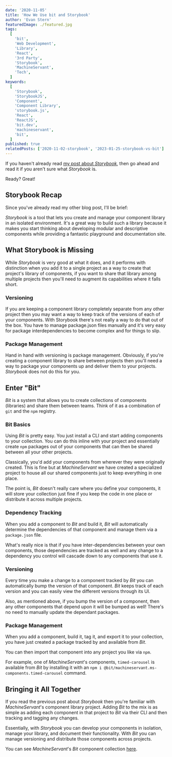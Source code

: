 ```yaml
---
date: '2020-11-05'
title: 'How We Use bit and Storybook'
author: 'Evan Stern'
featuredImage: ./featured.jpg
tags:
  [
    'bit',
    'Web Development',
    'Library',
    'React',
    '3rd Party',
    'Storybook',
    'MachineServant',
    'Tech',
  ]
keywords:
  [
    'Storybook',
    'StorybookJS',
    'Component',
    'Component Library',
    'storybook.js',
    'React',
    'ReactJS',
    'bit.dev',
    'machineservant',
    'bit',
  ]
published: true
relatedPosts: ['2020-11-02-storybook', '2023-01-25-storybook-vs-bit']
---
```


If you haven't already read [my post about
_Storybook_](https://machineservant.com/blog/2020-11-02-storybook), then go ahead
and read it if you aren't sure what _Storybook_ is.

Ready? Great!

## Storybook Recap

Since you've already read my other blog post, I'll be brief:

_Storybook_ is a tool that lets you create and manage your component library
in an isolated environment. It's a great way to build such a library because
it makes you start thinking about developing modular and descriptive
components while providing a fantastic playground and documentation site.

## What Storybook is Missing

While _Storybook_ is very good at what it does, and it performs with
distinction when you add it to a single project as a way to create that
project's library of components, if you want to share that library among
multiple projects then you'll need to augment its capabilities where it
falls short.

### Versioning

If you are keeping a component library completely separate from any other
project then you may want a way to keep track of the versions of each of your
components. With Storybook there's not really a way to do that out of the
box. You have to manage package.json files manually and it's very easy for
package interdependencies to become complex and for things to slip.

### Package Management

Hand in hand with versioning is package management. Obviously, if you're
creating a component library to share between projects then you'll need a way
to package your components up and deliver them to your projects. _Storybook_
does not do this for you.

## Enter "Bit"

_Bit_ is a system that allows you to create collections of components
(libraries) and share them between teams. Think of it as a combination of
`git` and the `npm` registry.

### Bit Basics

Using _Bit_ is pretty easy. You just install a CLI and start adding
components to your collection. You can do this inline with your project and
essentially create `npm` packages out of your components that can then be
shared between all your other projects.

Classically, you'd add your components from wherever they were originally
created. This is fine but at _MachineServant_ we have created a specialized
project to house all our shared components just to keep everything in one
place.

The point is, _Bit_ doesn't really care where you define your components, it
will store your collection just fine if you keep the code in one place or
distribute it across multiple projects.

### Dependency Tracking

When you add a component to _Bit_ and build it, _Bit_ will automatically
determine the dependencies of that component and manage them via a
`package.json` file.

What's really nice is that if you have inter-dependencies between your own
components, those dependencies are tracked as well and any change to a
dependency you control will cascade down to any components that use it.

### Versioning

Every time you make a change to a component tracked by _Bit_ you can
automatically bump the version of that component. _Bit_ keeps track of each
version and you can easily view the different versions through its UI.

Also, as mentioned above, if you bump the version of a component, then any
other components that depend upon it will be bumped as well! There's no need
to manually update the dependant packages.

### Package Management

When you add a component, build it, tag it, and export it to your collection,
you have just created a package tracked by and available from _Bit_.

You can then import that component into any project you like via `npm`.

For example, one of _MachineServant_'s components, `timed-carousel` is
available from _Bit_ by installing it with an `npm i @bit/machineservant.ms-components.timed-carousel` command.

## Bringing it All Together

If you read the previous post about _Storybook_ then you're familiar with
_MachineServant_'s component library project. Adding _Bit_ to the mix is as
simple as adding each component in that project to _Bit_ via their CLI and
then tracking and tagging any changes.

Essentially, with _Storybook_ you can develop your components in isolation,
manage your library, and document their functionality. With _Bit_ you can
manage versioning and distribute those components across projects.

You can see _MachineServant_'s _Bit_ component collection
[here](https://bit.dev/machineservant/ms-components).
